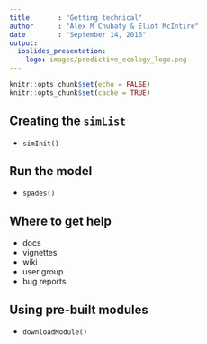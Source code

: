 ```yaml
---
title       : "Getting technical"
author      : "Alex M Chubaty & Eliot McIntire"
date        : "September 14, 2016"
output:
  ioslides_presentation:
    logo: images/predictive_ecology_logo.png
---
```


```r
knitr::opts_chunk$set(echo = FALSE)
knitr::opts_chunk$set(cache = TRUE)
```

## Creating the `simList`

- `simInit()`

## Run the model

- `spades()`

## Where to get help

- docs
- vignettes
- wiki
- user group
- bug reports

## Using pre-built modules

- `downloadModule()`
